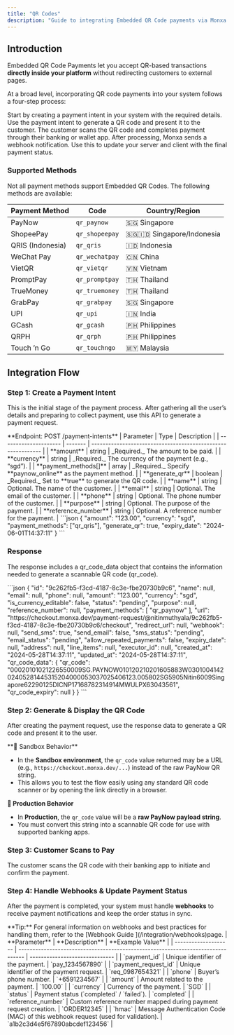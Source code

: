```yaml
---
title: "QR Codes"
description: "Guide to integrating Embedded QR Code payments via Monxa API"
---
```


## Introduction

Embedded QR Code Payments let you accept QR-based transactions **directly inside your platform** without redirecting customers to external pages.

At a broad level, incorporating QR code payments into your system follows a four-step process:

<Columns cols={2}>
  <Card title="Create a Payment Intent" icon="star" iconType="solid" href="#">
    Start by creating a payment intent in your system with the required details.
  </Card>
  <Card title="Generate & Display the QR Code" icon="qrcode" iconType="solid" href="#">
    Use the payment intent to generate a QR code and present it to the customer.
  </Card>
  <Card title="Customer Scans to Pay" icon="camera" iconType="solid" href="#">
    The customer scans the QR code and completes payment through their banking or wallet app.
  </Card>
  <Card title="Handle Webhooks" icon="anchor" iconType="solid" href="#">
    After processing, Monxa sends a webhook notification. Use this to update your server and client with the final payment status.
  </Card>
</Columns>

### Supported Methods

Not all payment methods support Embedded QR Codes. The following methods are available:

| Payment Method   | Code           | Country/Region               |
| ---------------- | -------------- | ---------------------------- |
| PayNow           | `qr_paynow`    | 🇸🇬 Singapore               |
| ShopeePay        | `qr_shopeepay` | 🇸🇬🇮🇩 Singapore/Indonesia |
| QRIS (Indonesia) | `qr_qris`      | 🇮🇩 Indonesia               |
| WeChat Pay       | `qr_wechatpay` | 🇨🇳 China                   |
| VietQR           | `qr_vietqr`    | 🇻🇳 Vietnam                 |
| PromptPay        | `qr_promptpay` | 🇹🇭 Thailand                |
| TrueMoney        | `qr_truemoney` | 🇹🇭 Thailand                |
| GrabPay          | `qr_grabpay`   | 🇸🇬 Singapore               |
| UPI              | `qr_upi`       | 🇮🇳 India                   |
| GCash            | `qr_gcash`     | 🇵🇭 Philippines             |
| QRPH             | `qr_qrph`      | 🇵🇭 Philippines             |
| Touch ’n Go      | `qr_touchngo`  | 🇲🇾 Malaysia                |

## Integration Flow

### Step 1: Create a Payment Intent

This is the initial stage of the payment process. After gathering all the user’s details and preparing to collect payment, use this API to generate a payment request.

<Tip>
  **Endpoint: POST /payment-intents**
</Tip>

<AccordionGroup>
  <Accordion title="Request Parameters" iconType="solid">
    | Parameter             | Type    | Description                                                  |
    | --------------------- | ------- | ------------------------------------------------------------ |
    | **amount**            | string  | _Required._ The amount to be paid.                           |
    | **currency**          | string  | _Required._ The currency of the payment (e.g., “sgd”).       |
    | **payment_methods[]** | array   | _Required._ Specify **paynow_online** as the payment method. |
    | **generate_qr**       | boolean | _Required._ Set to **true** to generate the QR code.         |
    | **name**              | string  | Optional. The name of the customer.                          |
    | **email**             | string  | Optional. The email of the customer.                         |
    | **phone**             | string  | Optional. The phone number of the customer.                  |
    | **purpose**           | string  | Optional. The purpose of the payment.                        |
    | **reference_number**  | string  | Optional. A reference number for the payment.                |
  </Accordion>
  <Accordion title="Example Request">
    ```json
    {
      "amount": "123.00",
      "currency": "sgd",
      "payment_methods": ["qr_qris"],
      "generate_qr": true,
      "expiry_date": "2024-06-01T14:37:11"
    }
    ```
  </Accordion>
</AccordionGroup>

### Response

The response includes a qr_code_data object that contains the information needed to generate a scannable QR code (qr_code).

<AccordionGroup>
  <Accordion title="Example Response">
    ```json
    {
      "id": "9c262fb5-f3cd-4187-8c3e-fbe20730b9c6",
      "name": null,
      "email": null,
      "phone": null,
      "amount": "123.00",
      "currency": "sgd",
      "is_currency_editable": false,
      "status": "pending",
      "purpose": null,
      "reference_number": null,
      "payment_methods": [
        "qr_paynow"
      ],
      "url": "https://checkout.monxa.dev/payment-request/@nitinmuthyala/9c262fb5-f3cd-4187-8c3e-fbe20730b9c6/checkout",
      "redirect_url": null,
      "webhook": null,
      "send_sms": true,
      "send_email": false,
      "sms_status": "pending",
      "email_status": "pending",
      "allow_repeated_payments": false,
      "expiry_date": null,
      "address": null,
      "line_items": null,
      "executor_id": null,
      "created_at": "2024-05-28T14:37:11",
      "updated_at": "2024-05-28T14:37:11",
      "qr_code_data": {
        "qr_code": "00020101021226550009SG.PAYNOW010120210201605883W030100414202405281445315204000053037025406123.005802SG5905Nitin6009Singapore62290125DICNP17168782314914MWULPX63043561",
        "qr_code_expiry": null
      }
    }
    ```
  </Accordion>
</AccordionGroup>

### Step 2: Generate & Display the QR Code

After creating the payment request, use the response data to generate a QR code and present it to the user.

<Warning>
  **🔎 Sandbox Behavior**

  - In the **Sandbox environment**, the `qr_code` value returned may be a URL (e.g., `https://checkout.monxa.dev/...`) instead of the raw PayNow QR string.
  - This allows you to test the flow easily using any standard QR code scanner or by opening the link directly in a browser.

  **🚀 Production Behavior**

  - In **Production**, the `qr_code` value will be a **raw PayNow payload string**.
  - You must convert this string into a scannable QR code for use with supported banking apps.
</Warning>

### Step 3: Customer Scans to Pay

The customer scans the QR code with their banking app to initiate and confirm the payment.

### Step 4: Handle Webhooks & Update Payment Status

After the payment is completed, your system must handle **webhooks** to receive payment notifications and keep the order status in sync.

<Tip>
  **Tip:** For general information on webhooks and best practices for handling them, refer to the [Webhook Guide ](/integration/webhooks)page.
</Tip>

<AccordionGroup>
  <Accordion title="Webhook Response Parameters">
    | **Parameter**        | **Description**                                                                  | **Example Value**              |
    | -------------------- | -------------------------------------------------------------------------------- | ------------------------------ |
    | `payment_id`         | Unique identifier of the payment.                                                | `pay_1234567890`               |
    | `payment_request_id` | Unique identifier of the payment request.                                        | `req_0987654321`               |
    | `phone`              | Buyer’s phone number.                                                            | `+6591234567`                  |
    | `amount`             | Amount related to the payment.                                                   | `100.00`                       |
    | `currency`           | Currency of the payment.                                                         | `SGD`                          |
    | `status`             | Payment status (`completed` / `failed`).                                         | `completed`                    |
    | `reference_number`   | Custom reference number mapped during payment request creation.                  | `ORDER12345`                   |
    | `hmac`               | Message Authentication Code (MAC) of this webhook request (used for validation). | `a1b2c3d4e5f67890abcdef123456` |
  </Accordion>
  <Accordion title="Sample Webhook">
    
  </Accordion>
</AccordionGroup>